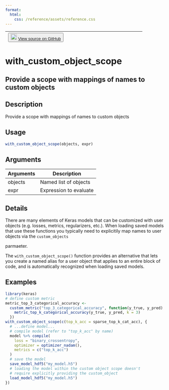 ```yaml
---
format:
  html:
    css: /reference/assets/reference.css
---
```


| <button class="button"> ![](/reference/assets/GitHub-Mark-32px.png){width="20"} [View source on GitHub](https://github.com/rstudio/keras//blob/main/R/utils.R#L176) </button> |
|:------------------------------:|:--------------------------------------:|

# with_custom_object_scope

## Provide a scope with mappings of names to custom objects

## Description
Provide a scope with mappings of names to custom objects 


## Usage
```r
with_custom_object_scope(objects, expr) 
```

## Arguments
|Arguments|Description|
|---|---|
| objects | Named list of objects |
| expr | Expression to evaluate |

## Details

There are many elements of Keras models that can be customized with user objects (e.g. losses, metrics, regularizers, etc.). When loading saved models that use these functions you typically need to explicitily map names to user objects via the `custom_objects`

parmaeter. 

The `with_custom_object_scope()` function provides an alternative that lets you create a named alias for a user object that applies to an entire block of code, and is automatically recognized when loading saved models. 




## Examples
```r
library(keras)
# define custom metric 
metric_top_3_categorical_accuracy <- 
  custom_metric("top_3_categorical_accuracy", function(y_true, y_pred) { 
    metric_top_k_categorical_accuracy(y_true, y_pred, k = 3) 
  }) 
with_custom_object_scope(c(top_k_acc = sparse_top_k_cat_acc), { 
  # ...define model... 
  # compile model (refer to "top_k_acc" by name) 
  model %>% compile( 
    loss = "binary_crossentropy", 
    optimizer = optimizer_nadam(), 
    metrics = c("top_k_acc") 
  ) 
  # save the model 
  save_model_hdf5("my_model.h5") 
  # loading the model within the custom object scope doesn't 
  # require explicitly providing the custom_object 
  load_model_hdf5("my_model.h5") 
}) 
```


